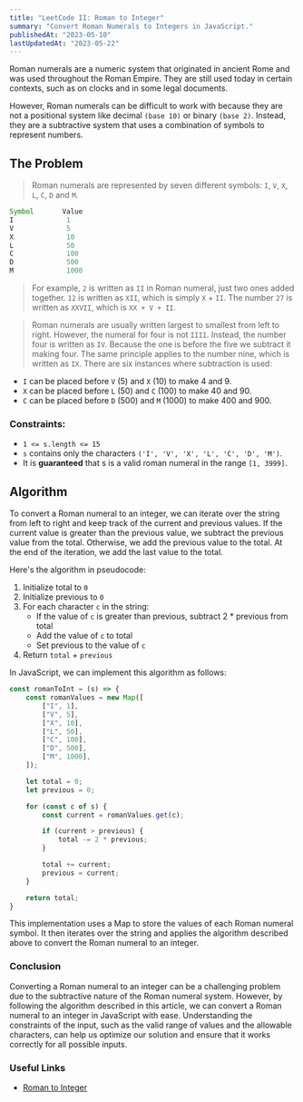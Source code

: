```yaml
---
title: "LeetCode II: Roman to Integer"
summary: "Convert Roman Numerals to Integers in JavaScript."
publishedAt: "2023-05-10"
lastUpdatedAt: "2023-05-22"
---
```


Roman numerals are a numeric system that originated in ancient Rome and was used throughout the Roman Empire. They are still used today in certain contexts, such as on clocks and in some legal documents. 

However, Roman numerals can be difficult to work with because they are not a positional system like decimal `(base 10)` or binary `(base 2)`. Instead, they are a subtractive system that uses a combination of symbols to represent numbers.

## The Problem

>Roman numerals are represented by seven different symbols: `I`, `V`, `X`, `L`, `C`, `D` and `M`.

```js
Symbol       Value
I             1
V             5
X             10
L             50
C             100
D             500
M             1000
```

>For example, `2` is written as `II` in Roman numeral, just two ones added together. `12` is written as `XII`, which is simply `X` + `II`. The number `27` is written as `XXVII`, which is `XX + V + II`.

>Roman numerals are usually written largest to smallest from left to right. However, the numeral for four is not `IIII`. Instead, the number four is written as `IV`. Because the one is before the five we subtract it making four. The same principle applies to the number nine, which is written as `IX`. There are six instances where subtraction is used:
- `I` can be placed before `V` (5) and `X` (10) to make 4 and 9. 
- `X` can be placed before `L` (50) and `C` (100) to make 40 and 90. 
- `C` can be placed before `D` (500) and `M` (1000) to make 400 and 900.

### Constraints:

- `1 <= s.length <= 15`
- `s` contains only the characters `('I', 'V', 'X', 'L', 'C', 'D', 'M')`.
- It is **guaranteed** that s is a valid roman numeral in the range `[1, 3999]`.

## Algorithm

To convert a Roman numeral to an integer, we can iterate over the string from left to right and keep track of the current and previous values. If the current value is greater than the previous value, we subtract the previous value from the total. Otherwise, we add the previous value to the total. At the end of the iteration, we add the last value to the total.

Here's the algorithm in pseudocode:

1. Initialize total to `0`
2. Initialize previous to `0`
3. For each character `c` in the string:
	- If the value of `c` is greater than previous, subtract 2 * previous from total
	- Add the value of `c` to total
	- Set previous to the value of `c`
4. Return `total` + `previous`


In JavaScript, we can implement this algorithm as follows:

```js title="javascript" showLineNumbers
const romanToInt = (s) => {
	const romanValues = new Map([
    	["I", 1],
    	["V", 5],
    	["X", 10],
    	["L", 50],
    	["C", 100],
    	["D", 500],
    	["M", 1000],
  	]);

  	let total = 0;
  	let previous = 0;

  	for (const c of s) {
    	const current = romanValues.get(c);

    	if (current > previous) {
	      	total -= 2 * previous;
	    }

    	total += current;
    	previous = current;
	}

  	return total;
}
```

This implementation uses a Map to store the values of each Roman numeral symbol. It then iterates over the string and applies the algorithm described above to convert the Roman numeral to an integer.

### Conclusion

Converting a Roman numeral to an integer can be a challenging problem due to the subtractive nature of the Roman numeral system. However, by following the algorithm described in this article, we can convert a Roman numeral to an integer in JavaScript with ease. Understanding the constraints of the input, such as the valid range of values and the allowable characters, can help us optimize our solution and ensure that it works correctly for all possible inputs.

### Useful Links

- [Roman to Integer](https://leetcode.com/problems/roman-to-integer/)